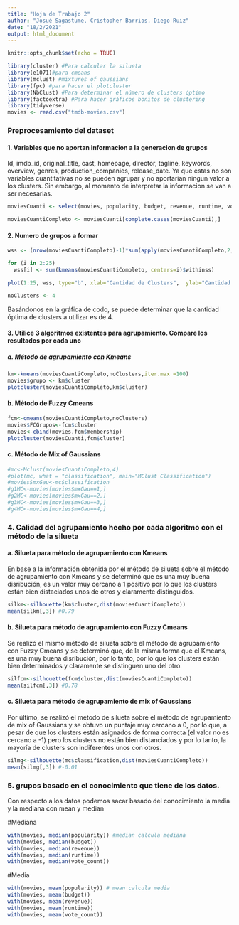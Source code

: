 ```yaml
---
title: "Hoja de Trabajo 2"
author: "Josué Sagastume, Cristopher Barrios, Diego Ruiz"
date: "18/2/2021"
output: html_document
---
```


```r
knitr::opts_chunk$set(echo = TRUE)
```

```r
library(cluster) #Para calcular la silueta
library(e1071)#para cmeans
library(mclust) #mixtures of gaussians
library(fpc) #para hacer el plotcluster
library(NbClust) #Para determinar el número de clusters óptimo
library(factoextra) #Para hacer gráficos bonitos de clustering
library(tidyverse)
movies <- read.csv("tmdb-movies.csv")
```

### Preprocesamiento del dataset
#### 1. Variables que no aportan informacion a la generacion de grupos

Id, imdb_id, original_title, cast, homepage, director, tagline, keywords, overview, genres, production_companies, release_date. Ya que estas no son variables cuantitativas no se pueden agrupar y no aportarian ningun valor a los clusters. Sin embargo, al momento de interpretar la informacion se van a ser necesarias.

```r
moviesCuanti <- select(movies, popularity, budget, revenue, runtime, vote_average, release_year)

moviesCuantiCompleto <- moviesCuanti[complete.cases(moviesCuanti),]
```

#### 2. Numero de grupos a formar
```r
wss <- (nrow(moviesCuantiCompleto)-1)*sum(apply(moviesCuantiCompleto,2,var))

for (i in 2:25) 
  wss[i] <- sum(kmeans(moviesCuantiCompleto, centers=i)$withinss)

plot(1:25, wss, type="b", xlab="Cantidad de Clusters",  ylab="Cantidad de suma de cuadrados")

noClusters <- 4
```

Basándonos en la gráfica de codo, se puede determinar que la cantidad óptima de clusters a utilizar es de 4.

#### 3. Utilice 3 algoritmos existentes para agrupamiento. Compare los resultados por cada uno
##### a. Método de agrupamiento con Kmeans

```r
km<-kmeans(moviesCuantiCompleto,noClusters,iter.max =100)
movies$grupo <- km$cluster
plotcluster(moviesCuantiCompleto,km$cluster)
```

#### b. Método de Fuzzy Cmeans
```r
fcm<-cmeans(moviesCuantiCompleto,noClusters)
movies$FCGrupos<-fcm$cluster
movies<-cbind(movies,fcm$membership)
plotcluster(moviesCuanti,fcm$cluster)
```

#### c. Método de Mix of Gaussians
```r
#mc<-Mclust(moviesCuantiCompleto,4)
#plot(mc, what = "classification", main="MClust Classification")
#movies$mxGau<-mc$classification
#g1MC<-movies[movies$mxGau==1,]
#g2MC<-movies[movies$mxGau==2,]
#g3MC<-movies[movies$mxGau==3,]
#g4MC<-movies[movies$mxGau==4,]
```

### 4. Calidad del agrupamiento hecho por cada algoritmo con el método de la silueta
#### a. Silueta para método de agrupamiento con Kmeans
En base a la información obtenida por el método de silueta sobre el método de agrupamiento con Kmeans y se determinó que es una muy buena disribución, es un valor muy cercano a 1 positivo por lo que los clusters están bien distaciados unos de otros y claramente distinguidos. 
```r
silkm<-silhouette(km$cluster,dist(moviesCuantiCompleto))
mean(silkm[,3]) #0.79
```

#### b. Silueta para método de agrupamiento con Fuzzy Cmeans
Se realizó el mismo método de silueta sobre el método de agrupamiento con Fuzzy Cmeans y se determinó que, de la misma forma que el Kmeans, es una muy buena disribución, por lo tanto, por lo que los clusters están bien determinados y claramente se distinguen uno del otro.
```r
silfcm<-silhouette(fcm$cluster,dist(moviesCuantiCompleto))
mean(silfcm[,3]) #0.78
```

#### c. Silueta para método de agrupamiento de mix of Gaussians
Por último, se realizó el método de silueta sobre el método de agrupamiento de mix of Gaussians y se obtuvo un puntaje muy cercano a 0, por lo que, a pesar de que los clusters están asignados de forma correcta (el valor no es cercano a -1) pero los clusters no están bien distanciados y por lo tanto, la mayoría de clusters son indiferentes unos con otros.
```r
silmg<-silhouette(mc$classification,dist(moviesCuantiCompleto))
mean(silmg[,3]) #-0.01
```

### 5. grupos  basado  en  el  conocimiento  que  tiene  de  los  datos. 
Con respecto a los datos podemos sacar basado del conocimiento la media y la mediana con mean y median

#Mediana
```r
with(movies, median(popularity)) #median calcula mediana
with(movies, median(budget))
with(movies, median(revenue))
with(movies, median(runtime))
with(movies, median(vote_count))
```
#Media
```r
with(movies, mean(popularity)) # mean calcula media
with(movies, mean(budget))
with(movies, mean(revenue))
with(movies, mean(runtime))
with(movies, mean(vote_count))
```
